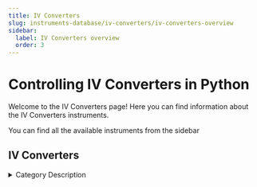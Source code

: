 ```yaml
---
title: IV Converters
slug: instruments-database/iv-converters/iv-converters-overview
sidebar:
  label: IV Converters overview
  order: 3
---
```


# Controlling IV Converters in Python

Welcome to the IV Converters page! Here you can find information about the IV Converters instruments.

You can find all the available instruments from the sidebar



## IV Converters

<details> 
<summary>Category Description</summary> 
An I/V-convertor is intended to convert the current from a DAC (Digital Analog Convertor) into an analog voltage and to filter this signal to keep out the alias frequencies
</details> 

<div className="flex flex-wrap">

<InstrumentThumbnail 
    path='iv-converters/basel/sp983c'
    img='https://res.cloudinary.com/dhopxs1y3/image/upload/v1691782441/Instruments/IV%20Converter/SP983c/SP983c.webp'
    label='SP983c'    
/>

<InstrumentThumbnail 
    path='iv-converters/qutech/ivvi'
    img='https://res.cloudinary.com/dhopxs1y3/image/upload/v1691782619/Instruments/IV%20Converter/IVVI/IVVI.jpg'
    label='IVVI'    
/>

</div>